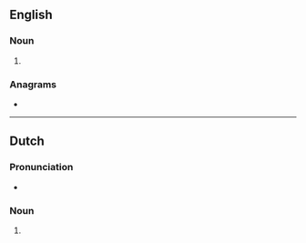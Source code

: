 ==English==

===Noun===
{{head|en|noun form}}

# {{plural of|en|legger}}

===Anagrams===
* {{anagrams|en|a=eegglrs|egglers}}

----

==Dutch==

===Pronunciation===
* {{audio|nl|Nl-leggers.ogg|Audio}}

===Noun===
{{head|nl|noun form}}

# {{nl-noun form of|pl|legger}}